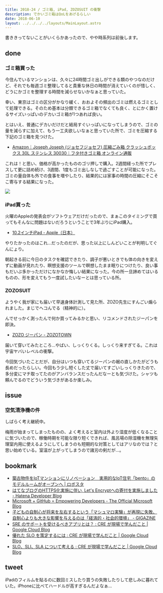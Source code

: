 ```yaml
---
title: 2018-24 / ゴミ箱, iPad, ZOZOSUIT の衝撃
description: でかいゴミ箱はQoLをあげるらしい
date: 2018-06-10
layout: ../../../../layouts/MainLayout.astro
---
```


書ききってないことがいくらかあったので、やや時系列は前後します。

done
----

###  ゴミ箱買った

今住んでいるマンションは、久々に24時間ゴミ出しができる類のやつなのだけど、それでも毎週ゴミ整理してると貴重な休日の時間が消えていくのが惜しく、どうにかゴミを整理する時間を減らせないかなぁと思っていた。

幸い、東京はゴミの区分がかなり緩く、おおよその頻出のゴミは燃えるゴミとして処理できる。そのため基本は分類できるゴミ箱でなくても良く、とにかく置けるサイズいっぱいのデカいゴミ箱が1つあれば良い。

とはいえ、普通にデカいだけだと結局すぐいっぱいになってしまうので、ゴミの量を減らすに加えて、もう一工夫欲しいなぁと思っていた所で、ゴミを圧縮する下記のゴミ箱を見つけた。

- [Amazon｜Joseph Joseph (ジョセフジョセフ) 圧縮ごみ箱 クラッシュボックス 30L ステンレス 30030｜フタ付きゴミ箱 オンライン通販](https://www.amazon.co.jp/dp/B071D6F3XF)

これは！と思い、価格が高かったもののゴリ押しで購入。2週間経った所でプレスして更に詰め続け、3週間、1度もゴミ出しなしで過ごすことが可能になった。ゴミの量自体も外での食事を増やしたり、結果的には家事の時間の圧縮にそこそこ寄与する結果になった。

![](/ja/blog/posts/2018-24/20180610125641.jpeg)

###  iPad買った

火曜のAppleの発表会がソフトウェアだけだったので、まぁこのタイミングで買ってもそんなに問題はないだろうということで3年ぶりにiPad購入。

- [10.2インチiPad - Apple（日本）](https://www.apple.com/jp/ipad-10.2/)

やりたかったのはこれ...だったのだが、思った以上にしんどいことが判明してぐんにょり。

<Tweet tweetLink="https://twitter.com/legnoh/status/1005515109882445824" />

朝起きる前に今日のタスクを確認できたり、調子が悪いときでも体の向きを変えずに動画が見れたり、瞑想支援のツールで瞑想したまま眠りにつけたり、良い事もだいぶ多かっただけになかなか悔しい結果になった。今の所一旦諦めてはいるものの、形を変えてもう一度試したいなーとは思っている所。

###  ZOZOSUIT

ようやく我が家にも届いて早速身体計測して見た所、ZOZO先生にすんごい煽られました。まじでヘコんでる（精神的に）。

<Tweet tweetLink="https://twitter.com/legnoh/status/1004709148351590401" />
<Tweet tweetLink="https://twitter.com/legnoh/status/1004711071733637121" />

んでせっかく測ったんで何か買ってみるかと思い、リコメンドされたジーパンを即決。

- [ZOZO ジーパン - ZOZOTOWN](http://zozo.jp/shop/zozo/goods/25557336/)

届いて穿いてみたところ...やばい、しっくりくる。しっくり来すぎてる。これは宇宙ヤバいレベルの衝撃。

今回気づいたことだが、自分はいつも穿いてるジーパンの裾の直しかたがどうも長めだったらしい。今回もう少し短くした丈で届いてすごいしっくりきたので、多分変にマチ取ってたのがアンバランスだったんだなーとも気づけた。シャツも頼んでるのでどういう気づきがあるか楽しみ。

issue
----

###  空気清浄機の件

しばらく考え継続中。

梅雨が始まってしまったものの、よく考えると室内は外より湿度が低くなることに気づいたので、稼働時期を可能な限り短くできれば、風呂場の除湿機を無理矢理室内用に使えるようにしてしまうのも短期的な対策としてはアリなのでは？と思い始めている。室温が上がってしまうので諸刃の剣だが...。

bookmark
----

- [築古物件をIoTマンションにリノベーション　実用的なIoT住宅「bento」のモデルルームがオープンへ | ロボスタ](https://robotstart.info/2018/05/25/bento-iot.html)
- [はてなブログのHTTPS化実施に伴い, Let's Encryptへの寄付を実施しました - Hatena Developer Blog](https://developer.hatenastaff.com/entry/2018/06/04/140000)
- [Microsoft + GitHub = Empowering Developers - The Official Microsoft Blog](https://blogs.microsoft.com/blog/2018/06/04/microsoft-github-empowering-developers/)
- [子どもの自制心が将来を左右するという「マシュマロ実験」が再現に失敗、自制心よりも大きな影響を与えるのは「経済的・社会的環境」 - GIGAZINE](https://gigazine.net/news/20180605-marshmallow-test-rich-kids/)
- [SRE のサポートを受けるべきアプリとは？ : CRE が現場で学んだこと | Google Cloud Blog](https://cloud.google.com/blog/ja/products/gcp/why-should-your-app-get-sre-support-cre-life-lessons)
- [優れた SLO を策定するには : CRE が現場で学んだこと | Google Cloud Blog](https://cloud.google.com/blog/ja/products/gcp/building-good-slos-cre-life-lessons)
- [SLO、SLI、SLA について考える : CRE が現場で学んだこと | Google Cloud Blog](https://cloud.google.com/blog/ja/products/gcp/availability-part-deux-cre-life-lessons)

tweet
----

iPadのフィルムを貼るのに数回ミスしたり買うの失敗したりして悲しみに暮れていた。iPhoneに比べてハードルが高すぎるんだよなぁ...

<Tweet tweetLink="https://twitter.com/legnoh/status/1004323933951127552" />
<Tweet tweetLink="https://twitter.com/legnoh/status/1005093902292881408" />
